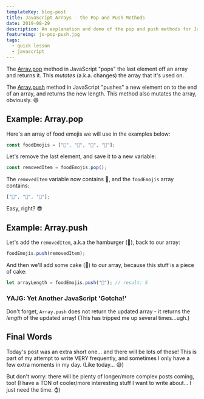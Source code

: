 ```yaml
---
templateKey: blog-post
title: JavaScript Arrays - the Pop and Push Methods
date: 2019-08-29
description: An explanation and demo of the pop and push methods for JavaScript arrays.
featureimg: js-pop-push.jpg
tags:
  - quick lesson
  - javascript
---
```


The [Array.pop](https://developer.mozilla.org/en-US/docs/Web/JavaScript/Reference/Global_Objects/Array/pop) method in JavaScript "pops" the last element off an array and returns it. This _mutates_ (a.k.a. changes) the array that it's used on.

The [Array.push](https://developer.mozilla.org/en-US/docs/Web/JavaScript/Reference/Global_Objects/Array/pop) method in JavaScript "pushes" a new element on to the end of an array, and returns the new length. This method also mutates the array, obviously. 😄

## Example: Array.pop

Here's an array of food emojis we will use in the examples below:

```js
const foodEmojis = ["🍕", "🥨", "🌮", "🍔"];
```

Let's remove the last element, and save it to a new variable:

```js
const removedItem = foodEmojis.pop();
```

The `removedItem` variable now contains 🍔, and the `foodEmojis` array contains:

```js
["🍕", "🥨", "🌮"];
```

Easy, right? 😎

## Example: Array.push

Let's add the `removedItem`, a.k.a the hamburger (🍔), back to our array:

```js
foodEmojis.push(removedItem);
```

And then we'll add some cake (🍰) to our array, because this stuff is a piece of cake:

```js
let arrayLength = foodEmojis.push("🍰"); // result: 5
```

### YAJG: Yet Another JavaScript 'Gotcha!'

Don't forget, `Array.push` does not return the updated array - it returns the *_length_* of the updated array! (This has tripped me up several times...ugh.)

## Final Words

Today's post was an extra short one... and there will be lots of these! This is part of my attempt to write VERY frequently, and sometimes I only have a few extra moments in my day. (Like today... 😅)

But don't worry: there will be plenty of longer/more complex posts coming, too! (I have a TON of cooler/more interesting stuff I want to write about... I just need the time. ⌚)
